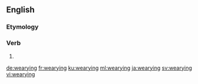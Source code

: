 ==English==
{{wikipedia}}
===Etymology===
{{suffix|weary|ing|lang=en}}

===Verb===
{{head|en|verb form}}

# {{present participle of|weary|lang=en}}

[[de:wearying]]
[[fr:wearying]]
[[ku:wearying]]
[[ml:wearying]]
[[ja:wearying]]
[[sv:wearying]]
[[vi:wearying]]